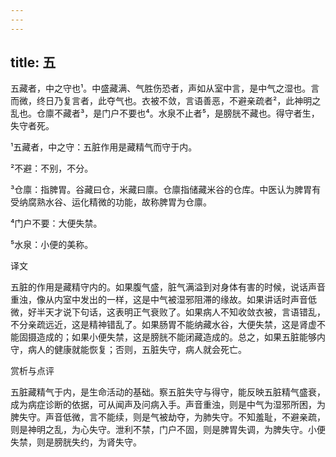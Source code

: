 ```yaml
---
---
---
```

title: 五
---




五藏者，中之守也¹。中盛藏满、气胜伤恐者，声如从室中言，是中气之湿也。言而微，终日乃复言者，此夺气也。衣被不敛，言语善恶，不避亲疏者²，此神明之乱也。仓廪不藏者³，是门户不要也⁴。水泉不止者⁵，是膀胱不藏也。得守者生，失守者死。

¹五藏者，中之守：五脏作用是藏精气而守于内。

²不避：不别，不分。

³仓廪：指脾胃。谷藏曰仓，米藏曰廪。仓廪指储藏米谷的仓库。中医认为脾胃有受纳腐熟水谷、运化精微的功能，故称脾胃为仓廪。

⁴门户不要：大便失禁。

⁵水泉：小便的美称。

译文

五脏的作用是藏精守内的。如果腹气盛，脏气满溢到对身体有害的时候，说话声音重浊，像从内室中发出的一样，这是中气被湿邪阻滞的缘故。如果讲话时声音低微，好半天才说下句话，这表明正气衰败了。如果病人不知收敛衣被，言语错乱，不分亲疏远近，这是精神错乱了。如果肠胃不能纳藏水谷，大便失禁，这是肾虚不能固摄造成的；如果小便失禁，这是膀胱不能闭藏造成的。总之，如果五脏能够内守，病人的健康就能恢复；否则，五脏失守，病人就会死亡。

赏析与点评

五脏藏精气于内，是生命活动的基础。察五脏失守与得守，能反映五脏精气盛衰，成为病症诊断的依据，可从闻声及问病入手。声音重浊，则是中气为湿邪所困，为脾失守。声音低微，言不能续，则是气被劫夺，为肺失守。不知羞耻，不避亲疏，则是神明之乱，为心失守。泄利不禁，门户不固，则是脾胃失调，为脾失守。小便失禁，则是膀胱失约，为肾失守。